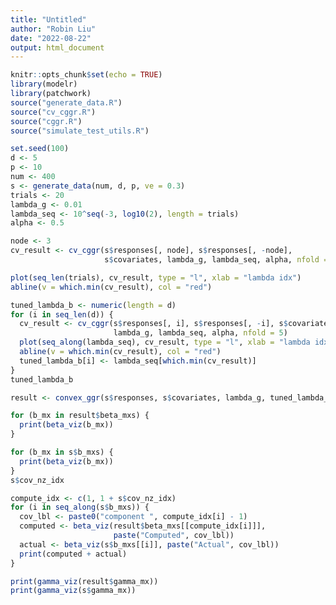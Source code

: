 ```yaml
---
title: "Untitled"
author: "Robin Liu"
date: "2022-08-22"
output: html_document
---
```


```r
knitr::opts_chunk$set(echo = TRUE)
library(modelr)
library(patchwork)
source("generate_data.R")
source("cv_cggr.R")
source("cggr.R")
source("simulate_test_utils.R")
```

```r
set.seed(100)
d <- 5
p <- 10
num <- 400
s <- generate_data(num, d, p, ve = 0.3)
trials <- 20
lambda_g <- 0.01
lambda_seq <- 10^seq(-3, log10(2), length = trials)
alpha <- 0.5
```

```r
node <- 3
cv_result <- cv_cggr(s$responses[, node], s$responses[, -node],
                     s$covariates, lambda_g, lambda_seq, alpha, nfold = 5)
```

```r
plot(seq_len(trials), cv_result, type = "l", xlab = "lambda idx")
abline(v = which.min(cv_result), col = "red")
```

```r
tuned_lambda_b <- numeric(length = d)
for (i in seq_len(d)) {
  cv_result <- cv_cggr(s$responses[, i], s$responses[, -i], s$covariates,
                       lambda_g, lambda_seq, alpha, nfold = 5)
  plot(seq_along(lambda_seq), cv_result, type = "l", xlab = "lambda idx")
  abline(v = which.min(cv_result), col = "red")
  tuned_lambda_b[i] <- lambda_seq[which.min(cv_result)]
}
tuned_lambda_b
```


```r
result <- convex_ggr(s$responses, s$covariates, lambda_g, tuned_lambda_b, alpha)
```

```r
for (b_mx in result$beta_mxs) {
  print(beta_viz(b_mx))
}
```
```r
for (b_mx in s$b_mxs) {
  print(beta_viz(b_mx))
}
s$cov_nz_idx
```

```r
compute_idx <- c(1, 1 + s$cov_nz_idx)
for (i in seq_along(s$b_mxs)) {
  cov_lbl <- paste0("component ", compute_idx[i] - 1)
  computed <- beta_viz(result$beta_mxs[[compute_idx[i]]],
                       paste("Computed", cov_lbl))
  actual <- beta_viz(s$b_mxs[[i]], paste("Actual", cov_lbl))
  print(computed + actual)
}
```


```r
print(gamma_viz(result$gamma_mx))
print(gamma_viz(s$gamma_mx))
```
